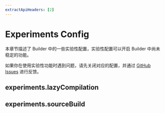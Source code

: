 ```yaml
---
extractApiHeaders: [2]
---
```


# Experiments Config

本章节描述了 Builder 中的一些实验性配置，实验性配置可以开启 Builder 中尚未稳定的功能。

如果你在使用实验性功能时遇到问题，请先关闭对应的配置，并通过 [GitHub Issues](https://github.com/web-infra-dev/modern.js/issues) 进行反馈。

## experiments.lazyCompilation


<LazyCompilation />

## experiments.sourceBuild


<SourceBuild />
